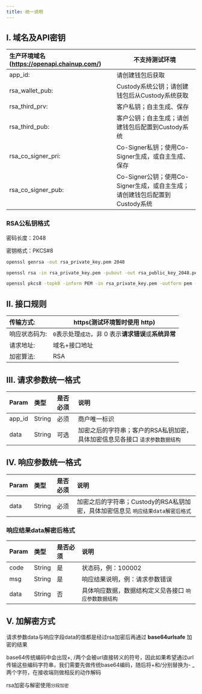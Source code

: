 ---
title: 统一说明
---

## I. 域名及API密钥

| 生产环境域名 (https://openapi.chainup.com/) | 不支持测试环境  |
| :---------------------------- | ------------------------------------------------- |
| app_id:                       | 请创建钱包后获取                                  |
| rsa_wallet_pub:               | Custody系统公钥；请创建钱包后从Custody系统获取    |
| rsa_third_prv:                | 客户私钥；自主生成、保存                          |
| rsa_third_pub:                | 客户公钥；自主生成；请创建钱包后配置到Custody系统 |
| rsa_co_signer_pri:            | Co-Signer私钥；使用Co-Signer生成，或自主生成、保存    |
| rsa_co_signer_pub:            | Co-Signer公钥；使用Co-Signer生成，或自主生成；请创建钱包后配置到Custody系统 |


### RSA公私钥格式

密码长度：2048

密钥格式：PKCS#8

```sh
openssl genrsa -out rsa_private_key.pem 2048

openssl rsa -in rsa_private_key.pem -pubout -out rsa_public_key_2048.pem

openssl pkcs8 -topk8 -inform PEM -in rsa_private_key.pem -outform pem -nocrypt -out private_pkcs8.pem
```

## II. 接口规则

| 传输方式:     | https(测试环境暂时使用 http)                           |
| :------------ | ------------------------------------------------------ |
| 响应状态码为: | `0`表示处理`成功`，非 0 表示**请求错误**或**系统异常** |
| 请求地址:     | 域名+接口地址                                          |
| 加密算法:     | RSA                                                   |

## III. 请求参数统一格式

| Param  | 类型   | 是否必须 | 说明                                                      |
| :----- | :----- | :------- | :-------------------------------------------------------- |
| app_id | String | 必须     | 商户唯一标识                                              |
| data   | String | 可选     | 加密之后的字符串；客户的RSA私钥加密，具体加密信息见各接口 `请求参数数据结构` |


## IV. 响应参数统一格式

| Param | 类型   | 是否必须 | 说明                                                      |
| :---- | :----- | :------- | :-------------------------------------------------------- |
| data  | String | 必须     | 加密之后的字符串；Custody的RSA私钥加密，具体加密信息见 `响应结果data解密后格式` |


### 响应结果data解密后格式

| Param | 类型   | 是否必须 | 说明                                                   |
| :---- | :----- | :------- | :----------------------------------------------------- |
| code  | String | 是       | 状态码，例：100002                                     |
| msg   | String | 是       | 响应结果说明，例：请求参数错误                         |
| data  | String | 否       | 具体响应数据，数据结构定义见各接口  `响应参数数据结构` |


## V. 加解密方式

请求参数data与响应字段data的值都是经过rsa加密后再通过 **base64urlsafe** 加密的结果

<Warning>
base64传统编码中会出现+, /两个会被url直接转义的符号，因此如果希望通过url传输这些编码字符串，我们需要先做传统base64编码，随后将+和/分别替换为- _两个字符，在接收端则做相反的动作解码

rsa加密与解密使用`分段加密`
</Warning>